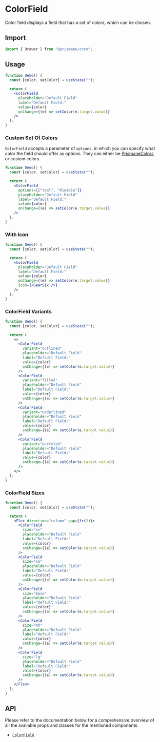 # ColorField

Color field displays a field that has a set of colors, which can be chosen.

## Import

```js
import { Drawer } from "@prismane/core";
```

## Usage

```jsx
function Demo() {
  const [color, setColor] = useState("");

  return (
    <ColorField
      placeholder="Default Field"
      label="Default Field:"
      value={color}
      onChange={(e) => setColor(e.target.value)}
    />
  );
}
```

### Custom Set Of Colors

`ColorField` accepts a parameter of `options`, in which you can specify what color the field should offer as options. They can either be [PrismaneColors](/docs/getting-started/overview#global-types) or custom colors.

```jsx
function Demo() {
  const [color, setColor] = useState("");

  return (
    <ColorField
      options={["teal", "#1e1e1e"]}
      placeholder="Default Field"
      label="Default Field:"
      value={color}
      onChange={(e) => setColor(e.target.value)}
    />
  );
}
```

### With Icon

```jsx
function Demo() {
  const [color, setColor] = useState("");

  return (
    <ColorField
      placeholder="Default Field"
      label="Default Field:"
      value={color}
      onChange={(e) => setColor(e.target.value)}
      icon={<GearSix />}
    />
  );
}
```

### ColorField Variants

```jsx
function Demo() {
  const [color, setColor] = useState("");

  return (
    <>
      <ColorField
        variant="outlined"
        placeholder="Default Field"
        label="Default Field:"
        value={color}
        onChange={(e) => setColor(e.target.value)}
      />
      <ColorField
        variant="filled"
        placeholder="Default Field"
        label="Default Field:"
        value={color}
        onChange={(e) => setColor(e.target.value)}
      />
      <ColorField
        variant="underlined"
        placeholder="Default Field"
        label="Default Field:"
        value={color}
        onChange={(e) => setColor(e.target.value)}
      />
      <ColorField
        variant="unstyled"
        placeholder="Default Field"
        label="Default Field:"
        value={color}
        onChange={(e) => setColor(e.target.value)}
      />
    </>
  );
}
```

### ColorField Sizes

```jsx
function Demo() {
  const [color, setColor] = useState("");

  return (
    <Flex direction="column" gap={fr(2)}>
      <ColorField
        size="xs"
        placeholder="Default Field"
        label="Default Field:"
        value={color}
        onChange={(e) => setColor(e.target.value)}
      />
      <ColorField
        size="sm"
        placeholder="Default Field"
        label="Default Field:"
        value={color}
        onChange={(e) => setColor(e.target.value)}
      />
      <ColorField
        size="base"
        placeholder="Default Field"
        label="Default Field:"
        value={color}
        onChange={(e) => setColor(e.target.value)}
      />
      <ColorField
        size="md"
        placeholder="Default Field"
        label="Default Field:"
        value={color}
        onChange={(e) => setColor(e.target.value)}
      />
      <ColorField
        size="lg"
        placeholder="Default Field"
        label="Default Field:"
        value={color}
        onChange={(e) => setColor(e.target.value)}
      />
    </Flex>
  );
}
```

## API

Please refer to the documentation below for a comprehensive overview of all the available props and classes for the mentioned components.

- [`ColorField`](/docs/components-api/color-field-api)

